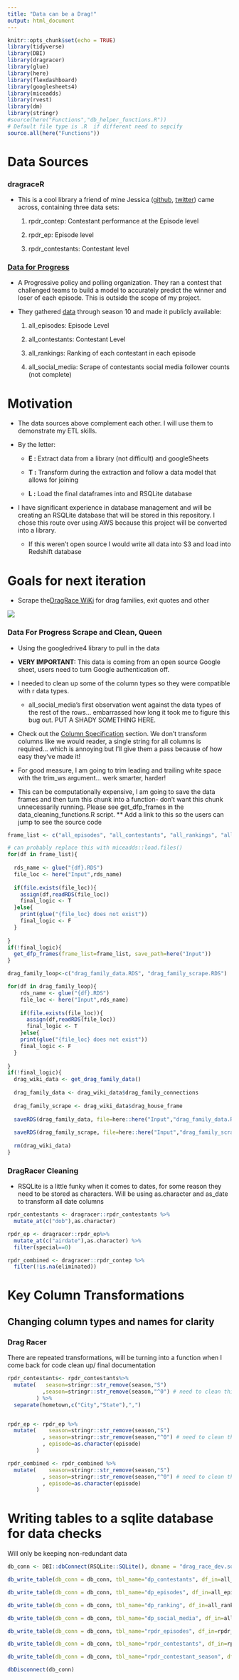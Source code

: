 ```yaml
---
title: "Data can be a Drag!"
output: html_document
---
```


```r
knitr::opts_chunk$set(echo = TRUE)
library(tidyverse) 
library(DBI)
library(dragracer)
library(glue)
library(here)
library(flexdashboard)
library(googlesheets4)
library(miceadds)
library(rvest)
library(dm)
library(stringr)
#source(here("Functions","db_helper_functions.R"))
# Default file type is .R  if different need to sepcify
source.all(here("Functions"))
```

# Data Sources

### dragraceR

-   This is a cool library a friend of mine Jessica ([github](https://github.com/jalavery), [twitter](https://twitter.com/jessicalavs)) came across, containing three data sets:

    1.  rpdr_contep: Contestant performance at the Episode level

    2.  rpdr_ep: Episode level

    3.  rpdr_contestants: Contestant level

### [Data for Progress](https://www.dataforprogress.org/)

-   A Progressive policy and polling organization. They ran a contest that challenged teams to build a model to accurately predict the winner and loser of each episode. This is outside the scope of my project.

-   They gathered [data](https://docs.google.com/spreadsheets/d/1Sotvl3o7J_ckKUg5sRiZTqNQn3hPqhepBSeOpMTK15Q/edit#gid=228427306) through season 10 and made it publicly available:

    1.  all_episodes: Episode Level

    2.  all_contestants: Contestant Level

    3.  all_rankings: Ranking of each contestant in each episode

    4.  all_social_media: Scrape of contestants social media follower counts (not complete)

# Motivation

-   The data sources above complement each other. I will use them to demonstrate my ETL skills.

-   By the letter:

    -   **E :** Extract data from a library (not difficult) and googleSheets

    -   **T :** Transform during the extraction and follow a data model that allows for joining

    -   **L :** Load the final dataframes into and RSQLite database

-   I have significant experience in database management and will be creating an RSQLite database that will be stored in this repository. I chose this route over using AWS because this project will be converted into a library.

    -   If this weren't open source I would write all data into S3 and load into Redshift database

# Goals for next iteration

-   Scrape the[DragRace WiKi](https://rupaulsdragrace.fandom.com/wiki/RuPaul%27s_Drag_Race_Wiki) for drag families, exit quotes and other

![](https://64.media.tumblr.com/d016d4a5a6ca854cc186bcc1fe70c0e9/db754f152e7389c3-9b/s500x750/f7dbb99134b1dfa6e475c290dcb61202e1b4c5f1.gifv)


### Data For Progress Scrape and Clean, Queen

-   Using the googledrive4 library to pull in the data

-   **VERY IMPORTANT:** This data is coming from an open source Google sheet, users need to turn Google authentication off. 

-   I needed to clean up some of the column types so they were compatible with r data types.

    -   all_social_media's first observation went against the data types of the rest of the rows... embarrassed how long it took me to figure this bug out. PUT A SHADY SOMETHING HERE.

-   Check out the [Column Specification](https://googlesheets4.tidyverse.org/reference/range_read.html) section. We don't transform columns like we would reader, a single string for all columns is required... which is annoying but I'll give them a pass because of how easy they've made it!

-   For good measure, I am going to trim leading and trailing white space with the trim_ws argument... werk smarter, harder!

-   This can be computationally expensive, I am going to save the data frames and then turn this chunk into a function- don't want this chunk unnecessarily running. Please see get_dfp_frames in the data_cleaning_functions.R script. \*\* Add a link to this so the users can jump to see the source code

```r
frame_list <- c("all_episodes", "all_contestants", "all_rankings", "all_social_media")

# can probably replace this with miceadds::load.files()
for(df in frame_list){
 
  rds_name <- glue("{df}.RDS")
  file_loc <- here("Input",rds_name)
  
  if(file.exists(file_loc)){
    assign(df,readRDS(file_loc))
    final_logic <- T
  }else{
    print(glue("{file_loc} does not exist"))
    final_logic <- F
  }
  
}
if(!final_logic){
  get_dfp_frames(frame_list=frame_list, save_path=here("Input"))
}
```

```r
drag_family_loop<-c("drag_family_data.RDS", "drag_family_scrape.RDS")

for(df in drag_family_loop){
    rds_name <- glue("{df}.RDS")
    file_loc <- here("Input",rds_name)
  
    if(file.exists(file_loc)){
      assign(df,readRDS(file_loc))
      final_logic <- T
    }else{
    print(glue("{file_loc} does not exist"))
    final_logic <- F
  }
  
}
if(!final_logic){
  drag_wiki_data <- get_drag_family_data()
  
  drag_family_data <- drag_wiki_data$drag_family_connections
  
  drag_family_scrape <- drag_wiki_data$drag_house_frame
  
  saveRDS(drag_family_data, file=here::here("Input","drag_family_data.RDS"))
  
  saveRDS(drag_family_scrape, file=here::here("Input","drag_family_scrape.RDS"))
  
  rm(drag_wiki_data)
}
```

### DragRacer Cleaning

-   RSQLite is a little funky when it comes to dates, for some reason they need to be stored as characters. Will be using as.character and as_date to transform all date columns

```r
rpdr_contestants <- dragracer::rpdr_contestants %>% 
  mutate_at(c("dob"),as.character)

rpdr_ep <- dragracer::rpdr_ep%>% 
  mutate_at(c("airdate"),as.character) %>% 
  filter(special==0)

rpdr_combined <- dragracer::rpdr_contep %>% 
  filter(!is.na(eliminated))
```


# Key Column Transformations

## Changing column types and names for clarity

### Drag Racer

There are repeated transformations, will be turning into a function when I come back for code clean up/ final documentation 
```r
rpdr_contestants<- rpdr_contestants%>% 
  mutate(   season=stringr::str_remove(season,"S")
           ,season=stringr::str_remove(season,"^0") # need to clean this regex up
         ) %>% 
  separate(hometown,c("City","State"),",") 


rpdr_ep <- rpdr_ep %>% 
  mutate(    season=stringr::str_remove(season,"S")
           , season=stringr::str_remove(season,"^0") # need to clean this regex up
           , episode=as.character(episode) 
         )

rpdr_combined <- rpdr_combined %>% 
  mutate(    season=stringr::str_remove(season,"S")
           , season=stringr::str_remove(season,"^0") # need to clean this regex up
           , episode=as.character(episode) 
         )  
```

# Writing tables to a sqlite database for data checks 

Will only be keeping non-redundant data
```r

db_conn <- DBI::dbConnect(RSQLite::SQLite(), dbname = "drag_race_dev.sqlite")

db_write_table(db_conn = db_conn, tbl_name="dp_contestants", df_in=all_contestants)

db_write_table(db_conn = db_conn, tbl_name="dp_episodes", df_in=all_episodes)

db_write_table(db_conn = db_conn, tbl_name="dp_ranking", df_in=all_rankings)

db_write_table(db_conn = db_conn, tbl_name="dp_social_media", df_in=all_social_media)

db_write_table(db_conn = db_conn, tbl_name="rpdr_episodes", df_in=rpdr_ep)

db_write_table(db_conn = db_conn, tbl_name="rpdr_contestants", df_in=rpdr_contestants)

db_write_table(db_conn = db_conn, tbl_name="rpdr_contestant_season", df_in=rpdr_combined)

dbDisconnect(db_conn)

```



